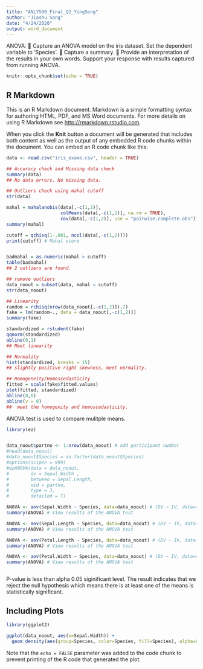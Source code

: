 ```yaml
---
title: "ANLY500_Final_Q2_YingSong"
author: "Jiashu Song"
date: "4/24/2020"
output: word_document
---
```


ANOVA:
	Capture an ANOVA model on the iris dataset. Set the dependent variable to 'Species'.
	Capture a summary. 
	Provide an interpretation of the results in your own words.  Support your response with results captured from running ANOVA.


```r
knitr::opts_chunk$set(echo = TRUE)
```

## R Markdown

This is an R Markdown document. Markdown is a simple formatting syntax for authoring HTML, PDF, and MS Word documents. For more details on using R Markdown see <http://rmarkdown.rstudio.com>.

When you click the **Knit** button a document will be generated that includes both content as well as the output of any embedded R code chunks within the document. You can embed an R code chunk like this:

```r
data <- read.csv("iris_exams.csv", header = TRUE)
```

```r
## Accuracy check and Missing data check
summary(data)
## No data errors. No missing data.

## Outliers check using mahal cutoff 
str(data)

mahal = mahalanobis(data[,-c(1,2)],
                    colMeans(data[,-c(1,2)], na.rm = TRUE),
                    cov(data[,-c(1,2)], use = "pairwise.complete.obs"))
summary(mahal)

cutoff = qchisq(1-.001, ncol(data[,-c(1,2)]))
print(cutoff) # Mahal score


badmahal = as.numeric(mahal > cutoff) 
table(badmahal)
## 2 outliers are found.

## remove outliers
data_noout = subset(data, mahal < cutoff)
str(data_noout)

```


```r

## Linearity
random = rchisq(nrow(data_noout[,-c(1,2)]),7)
fake = lm(random~., data = data_noout[,-c(1,2)])
summary(fake)

standardized = rstudent(fake)
qqnorm(standardized)
abline(0,1)
## Meet linearity

## Normality
hist(standardized, breaks = 15)
## slightly positive right skewness, meet normality.

## Homogeneity/Homoscedasticity
fitted = scale(fake$fitted.values)
plot(fitted, standardized)
abline(0,0)
abline(v = 0)
##  meet the homogenity and homoscedasticity.
```

ANOVA test is used to compare mulitple means.
```r
library(ez)


data_noout$partno <- 1:nrow(data_noout) # add participant number
#head(data_noout)
#data_noout$Species = as.factor(data_noout$Species)
#options(scipen = 999)
#ezANOVA(data = data_noout,
#        dv = Sepal.Width ,
#        between = Sepal.Length,
#        wid = partno,
#        type = 3,
#        detailed = T)

ANOVA <- aov(Sepal.Width ~ Species, data=data_noout) # (DV ~ IV, data=dataset)
summary(ANOVA) # View results of the ANOVA test

ANOVA <- aov(Sepal.Length ~ Species, data=data_noout) # (DV ~ IV, data=dataset)
summary(ANOVA) # View results of the ANOVA test

ANOVA <- aov(Petal.Length ~ Species, data=data_noout) # (DV ~ IV, data=dataset)
summary(ANOVA) # View results of the ANOVA test

ANOVA <- aov(Petal.Width ~ Species, data=data_noout) # (DV ~ IV, data=dataset)
summary(ANOVA) # View results of the ANOVA test



```

P-value is less than alpha 0.05 siginificant level. The result indicates that we reject the null hypothesis which means there is at least one of the means is statistically significant. 

## Including Plots


```r

library(ggplot2)

ggplot(data_noout, aes(x=Sepal.Width)) +
  geom_density(aes(group=Species, color=Species, fill=Species), alpha=0.3)

```

Note that the `echo = FALSE` parameter was added to the code chunk to prevent printing of the R code that generated the plot.
